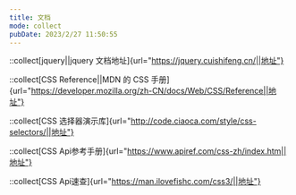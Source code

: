 ```yaml
---
title: 文档
mode: collect
pubDate: 2023/2/27 11:50:55
---
```


::collect[jquery||jquery 文档地址]{url="https://jquery.cuishifeng.cn/||地址"}

::collect[CSS Reference||MDN 的 CSS 手册]{url="https://developer.mozilla.org/zh-CN/docs/Web/CSS/Reference||地址"}

::collect[CSS 选择器演示库]{url="http://code.ciaoca.com/style/css-selectors/||地址"}

::collect[CSS Api参考手册]{url="https://www.apiref.com/css-zh/index.htm||地址"}

::collect[CSS Api速查]{url="https://man.ilovefishc.com/css3/||地址"}

